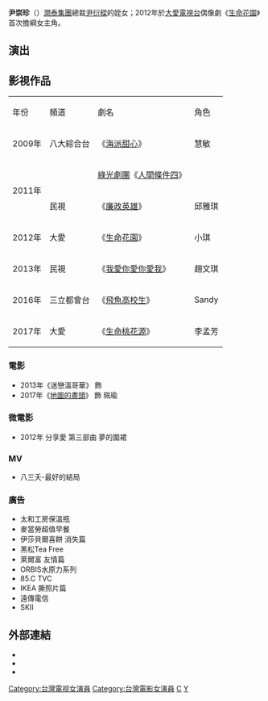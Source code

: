 {{BLP unsourced|time=2021-08-11T01:05:59+00:00}}
{{藝人
| 姓名 = 尹崇珍 
| 類型 = 女演員
| 圖片 =  
| 羅馬拼音 = Yin Chong-Chen
| 英文名 = Jennifer Yin
| 國籍 = {{ROC}}
| 出生日期 = {{birth_date_and_age|1983|3|23}}
| 出生地點 = {{TWN}}
| 教育程度 = {{USA}}[[南加大|南加大]]大眾傳播學系
| 語言 = [[國語|國語]]、[[廣東話|廣東話]]、[[英語|英語]]、[[日語|日語]]
| 職業 = [[演員|演員]]
| 活躍年代 = 2009-
| 經紀公司 = 多利安演藝經紀公司(2009-2015)<br>鼎瀅娛樂經紀(2016-)
| imdb = 5140365
}}

'''尹崇珍'''（{{bd|1983年|3月23日}}）[[潤泰集團|潤泰集團]]總裁[[尹衍樑|尹衍樑]]的姪女；2012年於[[大愛電視台|大愛電視台]]偶像劇《[[生命花園|生命花園]]》首次擔綱女主角。

==演出==
==影視作品 ==
{| class="wikitable"
|- style="background:#ddd; color:black" align=center
|年份||頻道||劇名||角色
|-
|2009年||八大綜合台||《[[海派甜心|海派甜心]]》 ||慧敏
|-
|rowspan="2"|2011年||||[[綠光劇團|綠光劇團]]《[[人間條件四|人間條件四]]》||
|-
|民視||《[[廉政英雄|廉政英雄]]》||邱雅琪
|-
|2012年||大愛||《[[生命花園|生命花園]]》||小琪
|-
|2013年||民視||《[[我愛你愛你愛我|我愛你愛你愛我]]》||趙文琪
|-
|2016年||三立都會台||《[[飛魚高校生|飛魚高校生]]》||Sandy
|-
|2017年||大愛||《[[生命桃花源|生命桃花源]]》||李孟芳
|}

===電影===
* 2013年《迷戀溫哥華》 飾
* 2017年《[[地圖的盡頭|地圖的盡頭]]》 飾 珮瑜

===微電影===
* 2012年 分享愛  第三部曲 夢的圍裙
===MV===
*八三夭-最好的結局
===廣告===
*太和工房保溫瓶
*麥當勞超值早餐
*伊莎貝爾喜餅 消失篇
*黑松Tea Free
*萊爾富 友情篇
*ORBIS水原力系列
*85.C TVC
*IKEA 撕照片篇
*遠傳電信
*SKII

==外部連結==
*{{facebook|jennifer.family|尹崇珍Jennifer}}
*{{Sinaweibo|jenniferyin0323}}
*{{hkmdb name|85949}}

[[Category:台灣電视女演員|Category:台灣電视女演員]]
[[Category:台灣電影女演員|Category:台灣電影女演員]]
[[Category:尹姓|C]]
[[Category:南加州大學校友|Y]]
